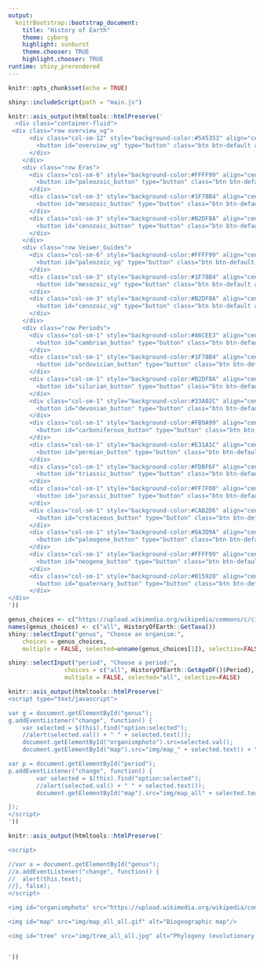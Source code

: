 ```yaml
---
output:
  knitrBootstrap::bootstrap_document:
    title: "History of Earth"
    theme: cyborg
    highlight: sunburst
    theme.chooser: TRUE
    highlight.chooser: TRUE
runtime: shiny_prerendered
---
```


```r
knitr::opts_chunk$set(echo = TRUE)
```

```r
shiny::includeScript(path = "main.js")
```


```r
knitr::asis_output(htmltools::htmlPreserve('
  <div class="container-fluid">
 <div class="row overview_vg">
      <div class="col-sm-12" style="background-color:#545353" align="center">
        <button id="overview_vg" type="button" class="btn btn-default action-button" align="center" onclick="window.open(&#39;https://quizlet.com/365498277/test&#39;, &#39;_blank&#39;)" style="padding: 1px; color: #ffffff; background-color:#545353; border-color:#545353">Questions</button>
      </div>
    </div>
    <div class="row Eras">
      <div class="col-sm-6" style="background-color:#FFFF99" align="center">
        <button id="paleozoic_button" type="button" class="btn btn-default action-button" onclick="window.open(&#39;https://youtu.be/RDQa0okkpf0&#39;, &#39;_blank&#39;)" style="padding: 1px; color: #000000; background-color:#FFFF99; border-color:#FFFF99">Paleozoic Era</button>
      </div>
      <div class="col-sm-3" style="background-color:#1F78B4" align="center">
        <button id="mesozoic_button" type="button" class="btn btn-default action-button" onclick="window.open(&#39;https://youtu.be/ZoHO3fAj_78&#39;, &#39;_blank&#39;)" style="padding: 1px; background-color:#1F78B4; border-color:#1F78B4">Mesozoic Era</button>
      </div>
      <div class="col-sm-3" style="background-color:#B2DF8A" align="center">
        <button id="cenozoic_button" type="button" class="btn btn-default action-button" onclick="window.open(&#39;https://youtu.be/2ofNufZVcMU&#39;, &#39;_blank&#39;)" style="padding: 1px; color: #000000; background-color:#B2DF8A; border-color:#B2DF8A">Cenozoic Era</button>
      </div>
    </div>
    <div class="row Veiwer_Guides">
      <div class="col-sm-6" style="background-color:#FFFF99" align="center">
        <button id="paleozoic_vg" type="button" class="btn btn-default action-button" onclick="window.open(&#39;https://quizlet.com/365224880/test&#39;, &#39;_blank&#39;)" style="padding: 1px; color: #000000; background-color:#FFFF99; border-color:#FFFF99">Questions</button>
      </div>
      <div class="col-sm-3" style="background-color:#1F78B4" align="center">
        <button id="mesozoic_vg" type="button" class="btn btn-default action-button" onclick="window.open(&#39;https://quizlet.com/365535631/test&#39;, &#39;_blank&#39;)" style="padding: 1px; background-color:#1F78B4; border-color:#1F78B4">Questions</button>
      </div>
      <div class="col-sm-3" style="background-color:#B2DF8A" align="center">
        <button id="cenozoic_vg" type="button" class="btn btn-default action-button" onclick="window.open(&#39;https://quizlet.com/365527235/test&#39;, &#39;_blank&#39;)" style="padding: 1px; color: #000000; background-color:#B2DF8A; border-color:#B2DF8A">Questions</button>
      </div>
    </div>
    <div class="row Periods">
      <div class="col-sm-1" style="background-color:#A6CEE3" align="center">
        <button id="cambrian_button" type="button" class="btn btn-default action-button" onclick="window.open(&#39;https://www.nationalgeographic.com/science/prehistoric-world/cambrian/&#39;, &#39;_blank&#39;)" style="padding: 6px 0px; color: #000000; background-color:#A6CEE3; border-color:#A6CEE3">Cambrian</button>
      </div>
      <div class="col-sm-1" style="background-color:#1F78B4" align="center">
        <button id="ordovician_button" type="button" class="btn btn-default action-button" onclick="window.open(&#39;https://youtu.be/yQhlUqLFDxQ&#39;, &#39;_blank&#39;)" style="padding: 6px 0px; background-color:#1F78B4; border-color:#1F78B4">Ordovician</button>
      </div>
      <div class="col-sm-1" style="background-color:#B2DF8A" align="center">
        <button id="silurian_button" type="button" class="btn btn-default action-button" onclick="window.open(&#39;http://www.ucmp.berkeley.edu/silurian/silurian.php&#39;, &#39;_blank&#39;)" style="padding: 6px 0px; color: #000000; background-color:#B2DF8A; border-color:#B2DF8A">Silurian</button>
      </div>
      <div class="col-sm-1" style="background-color:#33A02C" align="center">
        <button id="devonian_button" type="button" class="btn btn-default action-button" onclick="window.open(&#39;https://youtu.be/6Fr8vL9-j2Q&#39;, &#39;_blank&#39;)" style="padding: 6px 0px; background-color:#33A02C; border-color:#33A02C">Devonian</button>
      </div>
      <div class="col-sm-1" style="background-color:#FB9A99" align="center">
        <button id="carboniferous_button" type="button" class="btn btn-default action-button" onclick="window.open(&#39;http://www.ucmp.berkeley.edu/carboniferous/carboniferous.php&#39;, &#39;_blank&#39;)" style="padding: 6px 0px; color: #000000; background-color:#FB9A99; border-color:#FB9A99">Carboniferous</button>
      </div>
      <div class="col-sm-1" style="background-color:#E31A1C" align="center">
        <button id="permian_button" type="button" class="btn btn-default action-button" onclick="window.open(&#39;https://youtu.be/FlEC6tp36nw&#39;, &#39;_blank&#39;)" style="padding: 6px 0px; background-color:#E31A1C; border-color:#E31A1C">Permian</button>
      </div>
      <div class="col-sm-1" style="background-color:#FDBF6F" align="center">
        <button id="triassic_button" type="button" class="btn btn-default action-button" onclick="window.open(&#39;https://youtu.be/moxu_uTemNg&#39;, &#39;_blank&#39;)" style="padding: 6px 0px; color: #000000; background-color:#FDBF6F; border-color:#FDBF6F">Triassic</button>
      </div>
      <div class="col-sm-1" style="background-color:#FF7F00" align="center">
        <button id="jurassic_button" type="button" class="btn btn-default action-button" onclick="window.open(&#39;https://youtu.be/OYUwrA-jZok&#39;, &#39;_blank&#39;)" style="padding: 6px 0px; background-color:#FF7F00; border-color:#FF7F00">Jurassic</button>
      </div>
      <div class="col-sm-1" style="background-color:#CAB2D6" align="center">
        <button id="cretaceous_button" type="button" class="btn btn-default action-button" onclick="window.open(&#39;https://www.nationalgeographic.com/science/prehistoric-world/cretaceous/&#39;, &#39;_blank&#39;)" style="padding: 6px 0px; color: #000000; background-color:#CAB2D6; border-color:#CAB2D6">Cretaceous</button>
      </div>
      <div class="col-sm-1" style="background-color:#6A3D9A" align="center">
        <button id="paleogene_button" type="button" class="btn btn-default action-button" onclick="window.open(&#39;https://www.nationalgeographic.com/science/prehistoric-world/paleogene/&#39;, &#39;_blank&#39;)" style="padding: 6px 1px; background-color:#6A3D9A; border-color:#6A3D9A">Paleogene</button>
      </div>
      <div class="col-sm-1" style="background-color:#FFFF99" align="center">
        <button id="neogene_button" type="button" class="btn btn-default action-button" onclick="window.open(&#39;https://www.nationalgeographic.com/science/prehistoric-world/neogene/&#39;, &#39;_blank&#39;)" style="padding: 6px 0px; color: #000000; background-color:#FFFF99; border-color:#FFFF99">Neogene</button>
      </div>
      <div class="col-sm-1" style="background-color:#B15928" align="center">
        <button id="quaternary_button" type="button" class="btn btn-default action-button" onclick="window.open(&#39;https://www.nationalgeographic.com/science/prehistoric-world/quaternary/&#39;, &#39;_blank&#39;)" style="padding: 6px 0px; background-color:#B15928; border-color:#B15928">Quaternary</button>
      </div>
</div>
'))
```

```r
genus_choices <- c("https://upload.wikimedia.org/wikipedia/commons/c/c1/La_Brea_Tar_Pits.jpg", unname(sapply(HistoryOfEarth::GetTaxa(), HistoryOfEarth::GetWikipediaThumbnail)))
names(genus_choices) <- c("all", HistoryOfEarth::GetTaxa())
shiny::selectInput("genus", "Choose an organism:",
    choices = genus_choices,
    multiple = FALSE, selected=unname(genus_choices[1]), selectize=FALSE)

shiny::selectInput("period", "Choose a period:",
                choices = c("all", HistoryOfEarth::GetAgeDF()$Period),
                multiple = FALSE, selected="all", selectize=FALSE)
```

```r
knitr::asis_output(htmltools::htmlPreserve('
<script type="text/javascript">

var g = document.getElementById("genus");
g.addEventListener("change", function() {
    var selected = $(this).find("option:selected");
    //alert(selected.val() + " " + selected.text());
    document.getElementById("organismphoto").src=selected.val();
    document.getElementById("map").src="img/map_" + selected.text() + "_all.gif";

var p = document.getElementById("period");
p.addEventListener("change", function() {
        var selected = $(this).find("option:selected");
        //alert(selected.val() + " " + selected.text());
        document.getElementById("map").src="img/map_all" + selected.text() + ".gif";

});
</script>
'))
```


```r
knitr::asis_output(htmltools::htmlPreserve('

<script>

//var a = document.getElementById("genus");
//a.addEventListener("change", function() {
//  alert(this.text);
//}, false);
</script>

<img id="organismphoto" src="https://upload.wikimedia.org/wikipedia/commons/c/c1/La_Brea_Tar_Pits.jpg" alt="Picture of chosen organism"/>

<img id="map" src="img/map_all_all.gif" alt="Biogeographic map"/>

<img id="tree" src="img/tree_all_all.jpg" alt="Phylogeny (evolutionary family tree)"/>


'))
```
